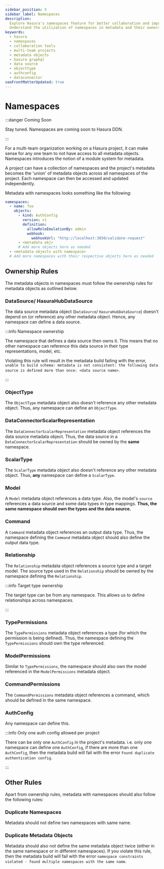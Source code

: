 ```yaml
---
sidebar_position: 5
sidebar_label: Namespaces
description:
  Explore Hasura's namespaces feature for better collaboration and improved organization in a multi-team project.
  Understand the utilization of namespaces in metadata and their ownership rules.
keywords:
  - hasura
  - namespaces
  - collaboration tools
  - multi-team projects
  - metadata objects
  - hasura graphql
  - data source
  - objecttype
  - authconfig
  - dataconnector
seoFrontMatterUpdated: true
---
```


# Namespaces

:::danger Coming Soon

Stay tuned. Namespaces are coming soon to Hasura DDN.

:::

For a multi-team organization working on a Hasura project, it can make sense for any one team to not have access to all
metadata objects. Namespaces introduces the notion of a module system for metadata.

A project can have a collection of namespaces and the project's metadata becomes the 'union' of metadata objects across
all namespaces of the project. Each namespace can then be accessed and updated independently.

Metadata with namespaces looks something like the following:

```yaml
namespaces:
  - name: foo
    objects:
      - kind: AuthConfig
        version: v1
        definition:
          allowRoleEmulationBy: admin
          webhook:
            webhookUrl: "http://localhost:3050/validate-request"
      - <metadata obj>
      # Add more objects here as needed
  - <metadata objects with namespace>
  # Add more namespaces with their respective objects here as needed
```

## Ownership Rules

The metadata objects in namespaces must follow the ownership rules for metadata objects as outlined below.

### DataSource/ HasuraHubDataSource

The data source metadata object (`DataSource`/ `HasuraHubDataSource`) doesn't depend on (or reference) any other
metadata object. Hence, any namespace can define a data source.

:::info Namespace ownership

The namespace that defines a data source then owns it. This means that no other namespace can reference this data source
in their type representations, model, etc.

Violating this rule will result in the metadata build failing with the error,
`unable to build schema: metadata is not consistent: the following data source is defined more than once: <data source name>`.

:::

### ObjectType

The `ObjectType` metadata object also doesn't reference any other metadata object. Thus, any namespace can define an
`ObjectType`.

### DataConnectorScalarRepresentation

The `DataConnectorScalarRepresentation` metadata object references the data source metadata object. Thus, the data
source in a `DataConnectorScalarRepresentation` should be owned by the **same** namespace.

### ScalarType

The `ScalarType` metadata object also doesn't reference any other metadata object. Thus, **any** namespace can define a
`ScalarType`.

### Model

A `Model` metadata object references a data type. Also, the model's `source` references a data source and some data
types in type mappings. **Thus, the same namespace should own the types and the data source.**

### Command

A `Command` metadata object references an output data type. Thus, the namespace defining the `Command` metadata object
should also define the output data type.

### Relationship

The `Relationship` metadata object references a source type and a target model. The source type used in the
`Relationship` should be owned by the namespace defining the `Relationship`.

:::info Target type ownership

The target type can be from any namespace. This allows us to define relationships across namespaces.

:::

### TypePermissions

The `TypePermissions` metadata object references a type (for which the permission is being defined). Thus, the
namespace defining the `TypePermissions` should own the type referenced.

### ModelPermissions

Similar to `TypePermissions`, the namespace should also own the model referenced in the `ModelPermissions`
metadata object.

### CommandPermissions

The `CommandPermissions` metadata object references a command, which should be defined in the same namespace.

### AuthConfig

Any namespace can define this.

:::info Only one auth config allowed per project

There can be only one `AuthConfig` in the project's metadata. i.e. only one namespace can define one `AuthConfig`, if
there are more than one `AuthConfig`, then the metadata build will fail with the error
`Found duplicate authentication config`.

:::

## Other Rules

Apart from ownership rules, metadata with namespaces should also follow the following rules:

### Duplicate Namespaces

Metadata should not define two namespaces with same name.

### Duplicate Metadata Objects

Metadata should also not define the same metadata object twice (either in the same namespace or in different
namespaces). If you violate this rule, then the metadata build will fail with the error
`namespace constraints violated - found multiple namespaces with the same name`.
